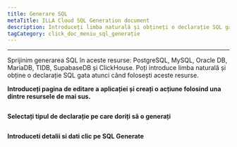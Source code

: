 ```yaml
---
title: Generare SQL
metaTitle: ILLA Cloud SQL Generation document
description: Introduceți limba naturală și obțineți o declarație SQL gata
tagCategory: click_doc_meniu_sql_generație
---
```


* * *

<Heading hidden>SQL Generation</Heading>

Sprijinim generarea SQL în aceste resurse: PostgreSQL, MySQL, Oracle DB, MariaDB, TIDB, SupabaseDB și ClickHouse. Poți introduce limba naturală și obține o declarație SQL gata atunci când folosești aceste resurse. 

**Introduceți pagina de editare a aplicației și creați o acțiune folosind una dintre resursele de mai sus.** 

<img src='https://cdn.illacloud.com/official-website/img/docs/assemble/sql_generate.png' alt="" />

**Selectați tipul de declarație pe care doriți să o generați**

<img src='https://cdn.illacloud.com/official-website/img/docs/assemble/sql_generate(1).gif' alt="" />

**Introduceti detalii si dati clic pe SQL Generate**

<img src='https://cdn.illacloud.com/official-website/img/docs/assemble/sql_generate(2).png' alt="" />
